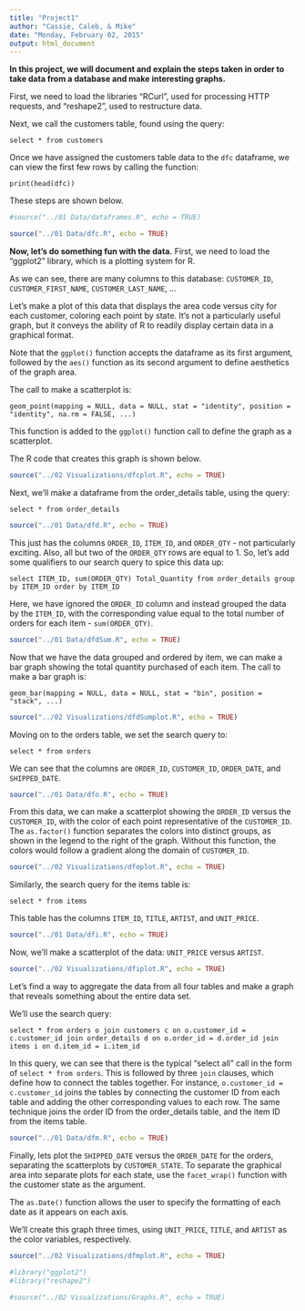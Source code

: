 ```yaml
---
title: "Project1"
author: "Cassie, Caleb, & Mike"
date: "Monday, February 02, 2015"
output: html_document
---
```

**In this project, we will document and explain the steps taken in order to take data from a database and make interesting graphs.**

First, we need to load the libraries "RCurl", used for processing HTTP requests, and "reshape2", used to restructure data.

Next, we call the customers table, found using the query:

```
select * from customers
```

Once we have assigned the customers table data to the ```dfc``` dataframe, we can view the first few rows by calling the function:

```
print(head(dfc))
```

These steps are shown below.

```r

#source("../01 Data/dataframes.R", echo = TRUE)

source("../01 Data/dfc.R", echo = TRUE)

```

**Now, let's do something fun with the data.** First, we need to load the "ggplot2" library, which is a plotting system for R.

As we can see, there are many columns to this database: ```CUSTOMER_ID```, ```CUSTOMER_FIRST_NAME```, ```CUSTOMER_LAST_NAME```, ...

Let's make a plot of this data that displays the area code versus city for each customer, coloring each point by state. It's not a particularly useful graph, but it conveys the ability of R to readily display certain data in a graphical format.

Note that the ```ggplot()``` function accepts the dataframe as its first argument, followed by the  ```aes()``` function as its second argument to define aesthetics of the graph area.

The call to make a scatterplot is:

```
geom_point(mapping = NULL, data = NULL, stat = "identity", position = "identity", na.rm = FALSE, ...)
```

This function is added to the ```ggplot()``` function call to define the graph as a scatterplot.

The R code that creates this graph is shown below.

```r

source("../02 Visualizations/dfcplot.R", echo = TRUE)

```

Next, we'll make a dataframe from the order_details table, using the query:

```
select * from order_details
```

```r

source("../01 Data/dfd.R", echo = TRUE)

```

This just has the columns ```ORDER_ID```, ```ITEM_ID```, and ```ORDER_QTY``` - not particularly exciting. Also, all but two of the ```ORDER_QTY``` rows are equal to 1. So, let's add some qualifiers to our search query to spice this data up:

```
select ITEM_ID, sum(ORDER_QTY) Total_Quantity from order_details group by ITEM_ID order by ITEM_ID
```

Here, we have ignored the ```ORDER_ID``` column and instead grouped the data by the ```ITEM_ID```, with the corresponding value equal to the total number of orders for each item - ```sum(ORDER_QTY)```.

```r

source("../01 Data/dfdSum.R", echo = TRUE)

```

Now that we have the data grouped and ordered by item, we can make a bar graph showing the total quantity purchased of each item. The call to make a bar graph is:

```
geom_bar(mapping = NULL, data = NULL, stat = "bin", position = "stack", ...)
```

```r

source("../02 Visualizations/dfdSumplot.R", echo = TRUE)

```

Moving on to the orders table, we set the search query to:

```
select * from orders
```

We can see that the columns are ```ORDER_ID```, ```CUSTOMER_ID```, ```ORDER_DATE```, and ```SHIPPED_DATE```.

```r

source("../01 Data/dfo.R", echo = TRUE)

```

From this data, we can make a scatterplot showing the ```ORDER_ID``` versus the ```CUSTOMER_ID```, with the color of each point representative of the ```CUSTOMER_ID```. The ```as.factor()``` function separates the colors into distinct groups, as shown in the legend to the right of the graph. Without this function, the colors would follow a gradient along the domain of ```CUSTOMER_ID```.

```r

source("../02 Visualizations/dfoplot.R", echo = TRUE)

```

Similarly, the search query for the items table is:

```
select * from items
```

This table has the columns ```ITEM_ID```, ```TITLE```, ```ARTIST```, and ```UNIT_PRICE```.

```r

source("../01 Data/dfi.R", echo = TRUE)

```

Now, we'll make a scatterplot of the data: ```UNIT_PRICE``` versus ```ARTIST```.

```r

source("../02 Visualizations/dfiplot.R", echo = TRUE)

```

Let's find a way to aggregate the data from all four tables and make a graph that reveals something about the entire data set.

We'll use the search query:

```
select * from orders o join customers c on o.customer_id = c.customer_id join order_details d on o.order_id = d.order_id join items i on d.item_id = i.item_id
```

In this query, we can see that there is the typical "select all" call in the form of ```select * from orders```. This is followed by three ```join``` clauses, which define how to connect the tables together. For instance, ```o.customer_id = c.customer_id``` joins the tables by connecting the customer ID from each table and adding the other corresponding values to each row. The same technique joins the order ID from the order_details table, and the item ID from the items table.

```r

source("../01 Data/dfm.R", echo = TRUE)

```

Finally, lets plot the ```SHIPPED_DATE``` versus the ```ORDER_DATE``` for the orders, separating the scatterplots by ```CUSTOMER_STATE```. To separate the graphical area into separate plots for each state, use the ```facet_wrap()``` function with the customer state as the argument.

The ```as.Date()``` function allows the user to specify the formatting of each date as it appears on each axis.

We'll create this graph three times, using ```UNIT_PRICE```, ```TITLE```, and ```ARTIST``` as the color variables, respectively.

```r

source("../02 Visualizations/dfmplot.R", echo = TRUE)

```

```r

#library("ggplot2")
#library("reshape2")

#source("../02 Visualizations/Graphs.R", echo = TRUE)

```